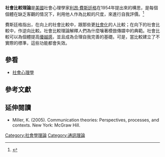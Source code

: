 '''社會比較理論'''是[[美國|美國]]社會心理學家[[利昂·費斯廷格|利昂·費斯廷格]]在1954年提出來的構思，是每個個體在缺乏客觀的情況下，利用他人作為比較的尺度，來進行自我評價。<ref>{{cite web |author1=吳玉鈴 |title=社會比較理論 |url=http://terms.naer.edu.tw/detail/1306760/?index=1 |website=國家教育研究院 |publisher=中華民國教育部 |location=臺灣 |language=zh-hant |date=2000年12月 |accessdate=2020-06-17 |archive-date=2020-06-17 |archive-url=https://web.archive.org/web/20200617101128/http://terms.naer.edu.tw/detail/1306760/?index=1 |dead-url=no }}</ref>

費斯廷格指出，在向上的社會比較中，跟那些更[[社會化|社會化]]的人比較；在向下的社會比較中，作逆向比較。社會比較理論解釋人們為什麼嚷著模倣傳媒中的典範。社會比較可以為個體提高[[優越感|優越感]]，並且成為合理自我完善的基礎。可是，當比較建立了不實際的標準，這些功能都會失效。

==參看==
*[[社會心理學|社會心理學]]

==參考文獻==
{{reflist}}

== 延伸閱讀 ==
* Miller, K. (2005). Communication theories: Perspectives, processes, and contexts. New York: McGraw Hill.

[[Category:社會學理論|Category:社會學理論]]
[[Category:通訊理論|Category:通訊理論]]